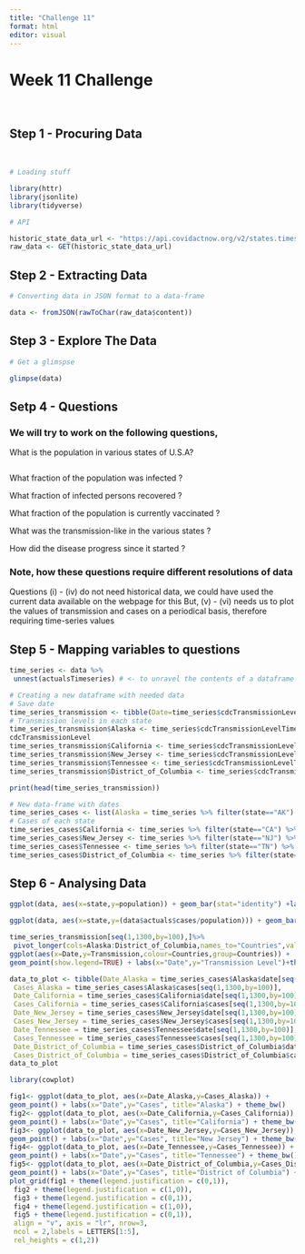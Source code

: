 ---
title: "Challenge 11"
format: html
editor: visual
---

# Week 11 Challenge
<br>

## Step 1 - Procuring Data
<br>

```{r, eval=TRUE,echo=TRUE}
# Loading stuff

library(httr)
library(jsonlite)
library(tidyverse)

```

```{r, eval=TRUE,echo=TRUE}
# API

historic_state_data_url <- "https://api.covidactnow.org/v2/states.timeseries.json?apiKey=f99c478e46f64ea985e364c2e9126a0b"
raw_data <- GET(historic_state_data_url)

```

## Step 2 - Extracting Data

```{r, eval=TRUE,echo=TRUE}
# Converting data in JSON format to a data-frame

data <- fromJSON(rawToChar(raw_data$content))

```

## Step 3 - Explore The Data

```{r, eval=TRUE,echo=TRUE}
# Get a glimspse

glimpse(data)

```

## Setp 4 - Questions

### We will try to work on the following questions,
What is the population in various states of U.S.A?

```{r}



```

What fraction of the population was infected ?



What fraction of infected persons recovered ?



What fraction of the population is currently vaccinated ?



What was the transmission-like in the various states ?



How did the disease progress since it started ?



### Note, how these questions require different resolutions of data
Questions (i) - (iv) do not need historical data, we could have used the current data available on the webpage for this
But, (v) - (vi) needs us to plot the values of transmission and cases on a periodical basis, therefore requiring time-series values

## Step 5 - Mapping variables to questions

```{r, eval=TRUE,echo=TRUE}

time_series <- data %>%
 unnest(actualsTimeseries) # <- to unravel the contents of a dataframe within a dataframe, use unnest

```

```{r, eval=TRUE,echo=TRUE}
# Creating a new dataframe with needed data
# Save date
time_series_transmission <- tibble(Date=time_series$cdcTransmissionLevelTimeseries[[which(data$state=="CA")]]$date)
# Transmission levels in each state
time_series_transmission$Alaska <- time_series$cdcTransmissionLevelTimeseries[[which(data$state=="AK")]]$
cdcTransmissionLevel
time_series_transmission$California <- time_series$cdcTransmissionLevelTimeseries[[which(data$state=="CA")]]$cdcTransmissionLevel
time_series_transmission$New_Jersey <- time_series$cdcTransmissionLevelTimeseries[[which(data$state=="NJ")]]$cdcTransmissionLevel
time_series_transmission$Tennessee <- time_series$cdcTransmissionLevelTimeseries[[which(data$state=="TN")]]$cdcTransmissionLevel
time_series_transmission$District_of_Columbia <- time_series$cdcTransmissionLevelTimeseries[[which(data$state=="DC")]]$cdcTransmissionLevel

print(head(time_series_transmission))
```

```{r, eval=TRUE,echo=TRUE}
# New data-frame with dates
time_series_cases <- list(Alaska = time_series %>% filter(state=="AK") %>% select(date,cases))
# Cases of each state
time_series_cases$California <- time_series %>% filter(state=="CA") %>% select(date,cases)
time_series_cases$New_Jersey <- time_series %>% filter(state=="NJ") %>% select(date,cases)
time_series_cases$Tennessee <- time_series %>% filter(state=="TN") %>% select(date,cases)
time_series_cases$District_of_Columbia <- time_series %>% filter(state=="DC") %>% select(date,cases)

```

## Step 6 - Analysing Data

```{r, eval=TRUE,echo=TRUE}
ggplot(data, aes(x=state,y=population)) + geom_bar(stat="identity") +labs(x="States",y="Population") + theme_bw()

```

```{r, eval=TRUE,echo=TRUE}
ggplot(data, aes(x=state,y=(data$actuals$cases/population))) + geom_bar(stat="identity") + labs(x="States",y="Infected (%)")+theme_bw()

```

```{r, eval=TRUE,echo=TRUE}
time_series_transmission[seq(1,1300,by=100),]%>%
 pivot_longer(cols=Alaska:District_of_Columbia,names_to="Countries",values_to="Transmission") %>%
ggplot(aes(x=Date,y=Transmission,colour=Countries,group=Countries)) +
geom_point(show.legend=TRUE) + labs(x="Date",y="Transmission Level")+theme_bw()

```

```{r, eval=TRUE,echo=TRUE}
data_to_plot <- tibble(Date_Alaska = time_series_cases$Alaska$date[seq(1,1300,by=100)],
 Cases_Alaska = time_series_cases$Alaska$cases[seq(1,1300,by=100)],
 Date_California = time_series_cases$California$date[seq(1,1300,by=100)],
 Cases_California = time_series_cases$California$cases[seq(1,1300,by=100)],
 Date_New_Jersey = time_series_cases$New_Jersey$date[seq(1,1300,by=100)],
 Cases_New_Jersey = time_series_cases$New_Jersey$cases[seq(1,1300,by=100)],
 Date_Tennessee = time_series_cases$Tennessee$date[seq(1,1300,by=100)],
 Cases_Tennessee = time_series_cases$Tennessee$cases[seq(1,1300,by=100)],
 Date_District_of_Columbia = time_series_cases$District_of_Columbia$date[seq(1,1300,by=100)],
 Cases_District_of_Columbia = time_series_cases$District_of_Columbia$cases[seq(1,1300,by=100)])
data_to_plot

```

```{r, eval=TRUE,echo=TRUE}
library(cowplot)
```

```{r, eval=TRUE,echo=TRUE}
fig1<- ggplot(data_to_plot, aes(x=Date_Alaska,y=Cases_Alaska)) +
geom_point() + labs(x="Date",y="Cases", title="Alaska") + theme_bw()
fig2<- ggplot(data_to_plot, aes(x=Date_California,y=Cases_California)) +
geom_point() + labs(x="Date",y="Cases", title="California") + theme_bw()
fig3<- ggplot(data_to_plot, aes(x=Date_New_Jersey,y=Cases_New_Jersey)) +
geom_point() + labs(x="Date",y="Cases", title="New Jersey") + theme_bw()
fig4<- ggplot(data_to_plot, aes(x=Date_Tennessee,y=Cases_Tennessee)) +
geom_point() + labs(x="Date",y="Cases", title="Tennessee") + theme_bw()
fig5<- ggplot(data_to_plot, aes(x=Date_District_of_Columbia,y=Cases_District_of_Columbia)) +
geom_point() + labs(x="Date",y="Cases", title="District of Columbia") + theme_bw()
plot_grid(fig1 + theme(legend.justification = c(0,1)),
 fig2 + theme(legend.justification = c(1,0)),
 fig3 + theme(legend.justification = c(0,1)),
 fig4 + theme(legend.justification = c(1,0)),
 fig5 + theme(legend.justification = c(0,1)),
 align = "v", axis = "lr", nrow=3,
 ncol = 2,labels = LETTERS[1:5],
 rel_heights = c(1,2))

```
